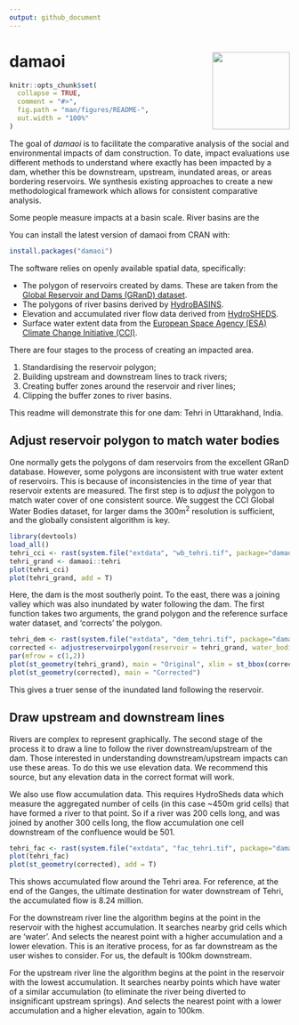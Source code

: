 ```yaml
---
output: github_document
---
```


<!-- README.md is generated from README.Rmd. Please edit that file -->

# damaoi <img src="man/figures/logo.png" align="right" height="139" alt="" />

```r
knitr::opts_chunk$set(
  collapse = TRUE,
  comment = "#>",
  fig.path = "man/figures/README-",
  out.width = "100%"
)
```

<!-- badges: start -->
<!-- badges: end -->

The goal of *damaoi* is to facilitate the comparative analysis of the social and environmental impacts of dam construction.
To date, impact evaluations use different methods to understand where exactly has been impacted by a dam, whether this be downstream, upstream, inundated areas, or areas bordering reservoirs.
We synthesis existing approaches to create a new methodological framework which allows for consistent comparative analysis.

Some people measure impacts at a basin scale. River basins are the 

You can install the latest version of damaoi from CRAN with:

``` r
install.packages("damaoi")
```

The software relies on openly available spatial data, specifically:

* The polygon of reservoirs created by dams. These are taken from the [Global Reservoir and Dams (GRanD) dataset](https://sedac.ciesin.columbia.edu/data/collection/grand-v1/methods).
* The polygons of river basins derived by [HydroBASINS](https://www.hydrosheds.org/products/hydrobasins).
* Elevation and accumulated river flow data derived from [HydroSHEDS](https://www.hydrosheds.org/hydrosheds-core-downloads).
* Surface water extent data from the [European Space Agency (ESA) Climate Change Initiative (CCI)](https://www.esa-landcover-cci.org/?q=node/162).

There are four stages to the process of creating an impacted area.

1) Standardising the reservoir polygon;
2) Building upstream and downstream lines to track rivers;
3) Creating buffer zones around the reservoir and river lines;
4) Clipping the buffer zones to river basins.

This readme will demonstrate this for one dam: Tehri in Uttarakhand, India.

## Adjust reservoir polygon to match water bodies

One normally gets the polygons of dam reservoirs from the excellent GRanD database.
However, some polygons are inconsistent with true water extent of reservoirs.
This is because of inconsistencies in the time of year that reservoir extents are measured.
The first step is to *adjust* the polygon to match water cover of one consistent source.
We suggest the CCI Global Water Bodies dataset, for larger dams the 300m^2^ resolution is sufficient, and the globally consistent algorithm is key.

```r
library(devtools)
load_all()
tehri_cci <- rast(system.file("extdata", "wb_tehri.tif", package="damaoi"))
tehri_grand <- damaoi::tehri
plot(tehri_cci)
plot(tehri_grand, add = T)

```

Here, the dam is the most southerly point.
To the east, there was a joining valley which was also inundated by water following the dam.
The first function takes two arguments, the grand polygon and the reference surface water dataset, and 'corrects' the polygon.

```r
tehri_dem <- rast(system.file("extdata", "dem_tehri.tif", package="damaoi"))
corrected <- adjustreservoirpolygon(reservoir = tehri_grand, water_bodies = tehri_cci, dem = tehri_dem)
par(mfrow = c(1,2))
plot(st_geometry(tehri_grand), main = "Original", xlim = st_bbox(corrected)[c(1, 3)], ylim = st_bbox(corrected)[c(2, 4)])
plot(st_geometry(corrected), main = "Corrected")
```

This gives a truer sense of the inundated land following the reservoir.

## Draw upstream and downstream lines

Rivers are complex to represent graphically.
The second stage of the process it to draw a line to follow the river downstream/upstream of the dam.
Those interested in understanding downstream/upstream impacts can use these areas.
To do this we use elevation data.
We recommend this source, but any elevation data in the correct format will work.

We also use flow accumulation data.
This requires HydroSheds data which measure the aggregated number of cells (in this case ~450m grid cells) that have formed a river to that point.
So if a river was 200 cells long, and was joined by another 300 cells long, the flow accumulation one cell downstream of the confluence would be 501.

``` r

tehri_fac <- rast(system.file("extdata", "fac_tehri.tif", package="damaoi"))
plot(tehri_fac)
plot(st_geometry(corrected), add = T)
```

This shows accumulated flow around the Tehri area.
For reference, at the end of the Ganges, the ultimate destination for water downstream of Tehri, the accumulated flow is 8.24 million.

For the downstream river line the algorithm begins at the point in the reservoir with the highest accumulation.
It searches nearby grid cells which are 'water'.
And selects the nearest point with a higher accumulation and a lower elevation.
This is an iterative process, for as far downstream as the user wishes to consider.
For us, the default is 100km downstream.

For the upstream river line the algorithm begins at the point in the reservoir with the lowest accumulation.
It searches nearby points which have water of a similar accumulation (to eliminate the river being diverted to insignificant upstream springs).
And selects the nearest point with a lower accumulation and a higher elevation, again to 100km.

``` r

```

